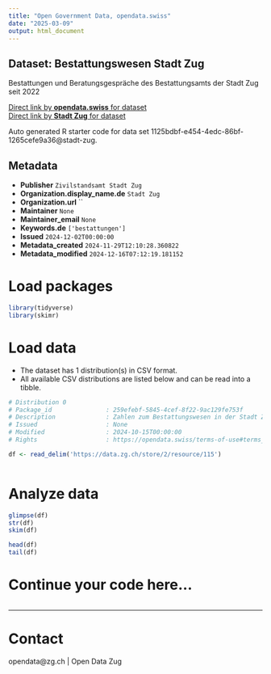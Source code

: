 ```yaml
---
title: "Open Government Data, opendata.swiss"
date: "2025-03-09"
output: html_document
---
```


## Dataset: Bestattungswesen Stadt Zug

Bestattungen und Beratungsgespräche des Bestattungsamts der Stadt Zug seit 2022

[Direct link by **opendata.swiss** for dataset](https://opendata.swiss/de/dataset/bestattungswesen-stadt-zug)<br>
[Direct link by **Stadt Zug** for dataset](https://www.stadtzug.ch/todesfall/1062)

Auto generated R starter code for data set 1125bdbf-e454-4edc-86bf-1265cefe9a36@stadt-zug.

## Metadata

- **Publisher** `Zivilstandsamt Stadt Zug`
- **Organization.display_name.de** `Stadt Zug`
- **Organization.url** ``
- **Maintainer** `None`
- **Maintainer_email** `None`
- **Keywords.de** `['bestattungen']`
- **Issued** `2024-12-02T00:00:00`
- **Metadata_created** `2024-11-29T12:10:28.360822`
- **Metadata_modified** `2024-12-16T07:12:19.181152`


# Load packages

```r

library(tidyverse)
library(skimr)

```

# Load data

-   The dataset has 1 distribution(s) in CSV format.
-   All available CSV distributions are listed below and can be read into a tibble.

```r

# Distribution 0
# Package_id               : 259efebf-5845-4cef-8f22-9ac129fe753f
# Description              : Zahlen zum Bestattungswesen in der Stadt Zug seit 2022
# Issued                   : None
# Modified                 : 2024-10-15T00:00:00
# Rights                   : https://opendata.swiss/terms-of-use#terms_by

df <- read_delim('https://data.zg.ch/store/2/resource/115')



```

# Analyze data

```r

glimpse(df)
str(df)
skim(df)

head(df)
tail(df)

```

# Continue your code here...

```r

```

------------------------------------------------------------------------

# Contact

opendata@zg.ch | Open Data Zug
